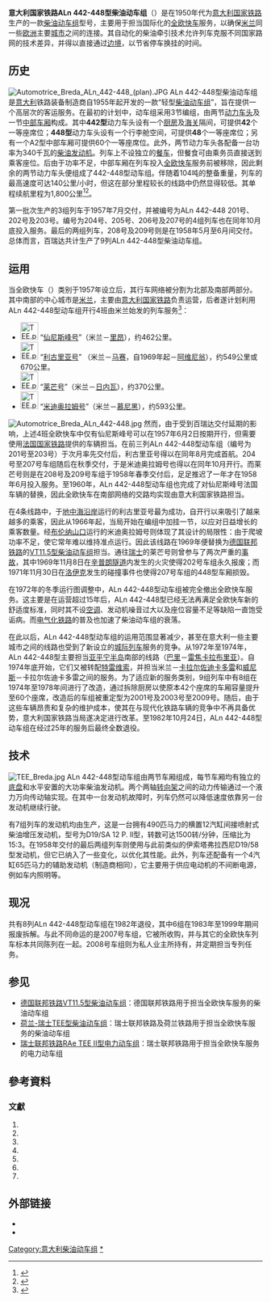 {{NoteTA
|G1=交通
|1=zh:柴油动车组; zh-hans:内燃动车组; zh-hk:柴油列車; zh-tw:柴聯車;
|2=zh-tw:電聯車; zh-hk:電動列車; zh-cn:电力动车组;
}}
{{鐵路車輛
|車輛名稱=意大利国家铁路ALn442-448型柴油动车组
|公司色=#C1121C
|圖像=
|圖像說明=
|類型=[[柴油动车组|柴油动车组]]
|原產國={{ITA}}
|製造={{link-it|百瑞达|Breda Costruzioni Ferroviarie}}
|車輛編號= [[意大利国家铁路|FS]] 201–209，后改为2001–2009
|製造年份=1957年－1958年
|投入服務=
|退出服務 = 1982年10月24日
|用戶=[[意大利国家铁路|意大利国家铁路]]
|產量=9列
|昵称=
|編組=2M
|營運最高速度=140
|編組載客量=90人
|編組長度=56.150
|全闊 = 3,000
|全高 = 3,750
|編組總重量 =104
|軌距=1,435
|輪徑=910
|轉向架=
|電化方式=
|驅動裝置 =
|牽引電動機=
|電動機輸出=
|編組輸出=680 kW
|牽引力=
}}
'''意大利国家铁路ALn 442-448型柴油动车组'''（{{lang-it|'''Automotrici FS ALn 442-448'''}}）是{{link-it|百瑞达|Breda Costruzioni Ferroviarie}}在1950年代为[[意大利国家铁路|意大利国家铁路]]生产的一款[[柴油动车组|柴油动车组]]型号，主要用于担当国际化的[[全欧快车|全欧快车]]服务，以确保[[米兰|米兰]]同一些[[欧洲|欧洲]]主要[[城市|城市]]之间的连接。其自动化的柴油牵引技术允许列车克服不同国家路网的技术差异，并得以直接通过[[边境|边境]]，以节省停车换挂的时间。

==历史==
[[File:Automotrice_Breda_ALn_442-448_(plan).JPG|thumb]]
ALn 442-448型柴油动车组是[[意大利|意大利]]铁路装备制造商{{link-it|百瑞达|Breda Costruzioni Ferroviarie}}自1955年起开发的一款“轻型[[柴油动车组|柴油动车组]]”，旨在提供一个高层次的客运服务。在最初的计划中，动车组采用3节编组，由两节[[动车组动车|动力车头]]及一节[[动车组拖车|中部车厢]]构成。其中'''442型'''动力车头设有一个[[厨房|厨房]]及[[海关|海关]]隔间，可提供'''42'''个一等座席位；'''448型'''动力车头设有一个行李舱空间，可提供'''48'''个一等座席位{{r|données}}；另有一个A2型中部车厢可提供60个一等座席位。此外，两节动力车头各配备一台功率为340千瓦的[[柴油发动机|柴油发动机]]。列车上不设独立的[[餐车|餐车]]，但餐食可由乘务员直接送到乘客座位。后由于功率不足，中部车厢在列车投入[[全欧快车|全欧快车]]服务前被移除，因此剩余的两节动力车头便组成了442-448型动车组。伴随着104吨的整备重量，列车的最高速度可达140公里/小时，但这在部分里程较长的线路中仍然显得较低。其单程续航里程为1,800公里<ref name="données">{{cite web |url=http://www.fsz.bme.hu/traffic/www/d3e/d31.htm |title=''Aln 442 - 448'' |publisher=fsz |archiveurl=https://web.archive.org/web/20050103224659/http://www.fsz.bme.hu/traffic/www/d3e/d31.htm |archivedate=2005-01-03 |language=en }}</ref><ref name="finescalemuc">{{cite web |url=http://www.finescalemuc.de/tee-storia.htm|title=''Geschichte der italienischen TEE Diesel-Schnelltriebwagenzüge'' |publisher=finescalemuc.de |accessdate=2014-05-23 |archivedate=2014-05-24 |archiveurl=https://web.archive.org/web/20140524023351/http://www.finescalemuc.de/tee-storia.htm |deadurl=no |language=de }}</ref>。

第一批次生产的3组列车于1957年7月交付，并被编号为ALn 442-448 201号、202号及203号。编号为204号、205号、206号及207号的4组列车也在同年10月底投入服务。最后的两组列车，208号及209号则是在1958年5月至6月间交付。总体而言，百瑞达共计生产了9列ALn 442-448型柴油动车组{{sfn|Mertens|Malaspina|2007}}{{rp|page=11}}。

==运用==
当全欧快车（{{lang|en|TEE}}）类别于1957年设立后，其行车网络被分割为北部及南部两部分。其中南部的中心城市是[[米兰|米兰]]，主要由[[意大利国家铁路|意大利国家铁路]]负责运营，后者遂计划利用ALn 442-448型动车组开行4班由米兰始发的列车服务<ref>{{cite web |url=http://www.finescalemuc.de/fs-tee_aln442-448.htm |title=''FS-TEE ALn 448/442'' |publisher=finescalemuc.de |accessdate=2014-05-23 |archivedate=2014-06-29 |archiveurl=https://web.archive.org/web/20140629030333/http://www.finescalemuc.de/fs-tee_aln442-448.htm |deadurl=no |language=de }}</ref>：
* [[File:TEE.png|35px]] “[[仙尼斯峰号|仙尼斯峰号]]”（米兰－[[里昂|里昂]]），约462公里。
* [[File:TEE.png|35px]] “[[利古里亚号|利古里亚号]]” （米兰－[[马赛|马赛]]，自1969年起－[[阿维尼翁|阿维尼翁]]），约549公里或670公里。
* [[File:TEE.png|35px]] “[[莱芒号|莱芒号]]”（米兰－[[日内瓦|日内瓦]]），约370公里。
* [[File:TEE.png|35px]] “[[米迪奥拉姆号|米迪奥拉姆号]]”（米兰－[[慕尼黑|慕尼黑]]），约593公里。

[[File:Automotrice_Breda_ALn_442-448.jpg|thumb]]
然而，由于受到百瑞达交付延期的影响，上述4班全欧快车中仅有仙尼斯峰号可以在1957年6月2日按期开行，但需要使用[[法国国家铁路|法国国家铁路]]提供的车辆担当。在前三列ALn 442-448型动车组（编号为201号至203号）于次月率先交付后，利古里亚号得以在同年8月完成首航{{sfn|Hajt|2001}}{{rp|page=116}}。204号至207号车组随后在秋季交付，于是米迪奥拉姆号也得以在同年10月开行{{sfn|Dell'Amico|2005}}{{rp|pages=46-47}}。而莱芒号则是在208号及209号车组于1958年春季交付后，足足推迟了一年才在1958年6月投入服务{{sfn|Dell'Amico|2005}}{{rp|page=61}}。至1960年，ALn 442-448型动车组也完成了对仙尼斯峰号法国车辆的替换，因此全欧快车在南部网络的交路均实现由意大利国家铁路担当{{sfn|Dell'Amico|2005}}{{rp|page=17}}。

在4条线路中，于[[地中海|地中海沿岸]]运行的利古里亚号最为成功，自开行以来吸引了越来越多的乘客，因此从1966年起，当局开始在编组中加挂一节{{link-it|ALe 840型电力动车组|Automotrice FS ALe 840}}，以应对日益增长的乘客数量{{sfn|Dell'Amico|2005}}{{rp|page=34}}。经[[布伦纳山口|布伦纳山口]]运行的米迪奥拉姆号则体现了其设计的局限性：由于爬坡功率不足，使它常年难以维持准点运行{{sfn|Hajt|2001}}{{rp|page=103}}。因此该线路在1969年便替换为[[德国联邦铁路|德国联邦铁路]]的[[德国联邦铁路VT11.5型柴油动车组|VT11.5型柴油动车组]]担当{{sfn|Mertens|Malaspina|2007}}{{rp|page=236}}。通往[[瑞士|瑞士]]的莱芒号则曾参与了两次严重的[[事故|事故]]，其中1969年11月8日在[[辛普朗隧道|辛普朗隧道]]内发生的火灾使得202号车组永久报废；而1971年11月30日在[[洛伊克|洛伊克]]发生的碰撞事件也使得207号车组的448型车厢损毁{{sfn|Labarbera|2007}}{{rp|pages=20-21}}。

在1972年的冬季运行图调整中，ALn 442-448型动车组被完全撤出全欧快车服务。这主要是在运营超过15年后，ALn 442-448型已经无法再满足全欧快车新的舒适度标准，同时其不设[[空调|空调]]、发动机噪音过大以及座位容量不足等缺陷一直饱受诟病{{sfn|Berndt|2002}}{{rp|page=89}}。而[[电气化铁路|电气化铁路]]的普及也加速了柴油动车组的衰落{{sfn|Mertens|Malaspina|2007}}{{rp|page=11}}。

在此以后，ALn 442-448型动车组的运用范围显著减少，甚至在意大利一些主要城市之间的线路也受到了新设立的[[城际列车_(欧洲)|城际列车]]服务的竞争。从1972年至1974年，ALn 442-448型主要担当[[亚平宁半岛|亚平宁半岛]]南部的线路（[[巴里|巴里]]－[[雷焦卡拉布里亚|雷焦卡拉布里亚]]）。自1974年底开始，它们又被转配[[特雷维索|特雷维索]]，并担当米兰－[[卡拉尔佐迪卡多雷|卡拉尔佐迪卡多雷]]和[[威尼斯|威尼斯]]－卡拉尔佐迪卡多雷之间的服务{{sfn|Mertens|Malaspina|2009}}{{rp|page=52}}。为了适应新的服务类别，9组列车中有8组在1974年至1978年间进行了改造，通过拆除厨房以使原本42个座席的车厢容量提升至60个座席，改造后的车组被重定型为2001号及2003号至2009号。随后，由于这些车辆昂贵和复杂的维护成本，使其在与现代化铁路车辆的竞争中不再具备优势，意大利国家铁路当局遂决定进行改革。至1982年10月24日，ALn 442-448型动车组在经过25年的服务后最终全数退役{{sfn|Goette|2008}}{{rp|page=51}}。

==技术==
[[File:TEE_Breda.jpg|thumb]]
ALn 442-448型动车组由两节车厢组成，每节车厢均有独立的[[底盘|底盘]]和水平安置的大功率柴油发动机。两个两轴[[转向架|转向架]]之间的动力传输通过一个液力万向传动轴实现。在其中一台发动机故障时，列车仍然可以降低速度依靠另一台发动机继续行驶{{sfn|Goette|2008}}{{rp|page=51}}。

有7组列车的发动机均由{{link-it|伊索塔弗拉西尼|Isotta Fraschini}}生产，这是一台拥有490匹马力的横置12汽缸间接喷射式柴油增压发动机，型号为D19/SA 12 P. Il型，转数可达1500转/分钟，压缩比为15:3。在1958年交付的最后两组列车则使用与此前类似的伊索塔弗拉西尼D19/58型发动机，但它已纳入了一些变化，以优化其性能。此外，列车还配备有一个4汽缸65匹马力的辅助发动机（制造商相同），它主要用于供应电动机的不间断电源，例如车内照明等{{sfn|Mertens|Malaspina|2007}}{{rp|page=11}}。

==现况==
共有8列ALn 442-448型动车组在1982年退役，其中6组在1983年至1999年期间报废拆解。与此不同命运的是2007号车组，它被{{link-it|米兰科技博物馆|Museo nazionale della_scienza e della tecnologia Leonardo da Vinci}}所收购，并与其它的全欧快车列车标本共同陈列在一起。2008号车组则为私人业主所持有，并定期担当专列任务{{r|finescalemuc}}。

==参见==
* [[德国联邦铁路VT11.5型柴油动车组|德国联邦铁路VT11.5型柴油动车组]]：德国联邦铁路用于担当全欧快车服务的柴油动车组
* [[荷兰-瑞士TEE型柴油动车组|荷兰-瑞士TEE型柴油动车组]]：瑞士联邦铁路及荷兰铁路用于担当全欧快车服务的柴油动车组
* [[瑞士联邦铁路RAe_TEE_II型电力动车组|瑞士联邦铁路RAe TEE II型电力动车组]]：瑞士联邦铁路用于担当全欧快车服务的电力动车组

==參考資料==
{{reflist}}

===文獻===
# {{cite web |first=Maurice |last=Mertens|first2=Jean-Pierre |last2=Malaspina |title=''Die Geschichte des Trans Europ Express'' |publisher=alba |location=Düsseldorf |year=2009 |ISBN=978-3-87094-199-4 |language=de }}
# {{cite web |first=Peter |last=Goette |title=''TEE Züge in Deutschland'' |publisher=EK Verlag |location=Freiburg |year=2008 |ISBN=978-3-88255-698-8 |id=TEEDE |language=de }}
# {{cite web |first=Jörg |last=Hajt |title=''Das grosse TEE-Buch'' |publisher=Heel |location=Bonn/Königswinter |year=2001 |ISBN=3-89365-948-X |id=Hajt |language=de }}
# {{cite web |first=Torsten |last=Berndt |title=''Reisen 1. Klasse VT 11.5'' |publisher=Märklin |location=Irsee |year=2002 |language=de }}
# {{cite web |first=Maurice |last=Mertens|first2=Jean-Pierre |last2=Malaspina |title=''La Légende des Trans Europ Express'' |publisher=LR Presse |location=Vannes |year=2007 |ISBN=978-29-036514-5-9 |id=TEEFR |language=fr }}
# {{cite web |first=Franco |last=Dell'Amico |title=''Il TEE Breda '' |publisher=ACME |location=Savona |year=2005 |language=it }}
# {{cite web |first=Tino |last=Labarbera |title=''Il «Lemano» e la sua scorta'' |publisher=iTreni XXVIII |location=Savona |year=2007 |language=it }}

==外部链接==
{{Commonscat|FS ALn 442+ALn 448}}
* {{cite web |url=http://www.photorail.com/phr1-leFS/aln448__460_tee.htm |title=442-448型动车组图片 |archiveurl=https://web.archive.org/web/20160417014333/http://www.photorail.com/phr1-leFS/aln448__460_tee.htm |archivedate=2016-04-17 |language=it }}
* {{cite web |url=http://www.finescalemuc.de/tee-storia.htm  |title=ALn 442-448型动车组历史 |archiveurl=https://web.archive.org/web/20191225211446/http://finescalemuc.de/tee-storia.htm |archivedate=2019-12-25 |deadurl=no |language=de }} 

[[Category:意大利柴油动车组|Category:意大利柴油动车组]]
[[Category:全欧快车|*]]
